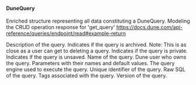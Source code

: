 #### DuneQuery
Enriched structure representing all data constituting a DuneQuery.
Modeling the CRUD operation response for &#x27;get_query&#x27;
https://docs.dune.com/api-reference/queries/endpoint/read#example-return

<ParamField path="description" type="text">
Description of the query.
</ParamField>
<ParamField path="is_archived" type="text">
Indicates if the query is archived.
Note: This is as close as a user can get to deleting a query.
</ParamField>
<ParamField path="is_private" type="text">
Indicates if the query is private.
</ParamField>
<ParamField path="is_unsaved" type="text">
Indicates if the query is unsaved.
</ParamField>
<ParamField path="name" type="text">
Name of the query.
</ParamField>
<ParamField path="owner" type="text">
Dune user who owns the query.
</ParamField>
<ParamField path="parameters" type="text">
Parameters with their names and default values.
</ParamField>
<ParamField path="query_engine" type="text">
The query engine used to execute the query.
</ParamField>
<ParamField path="query_id" type="text">
Unique identifier of the query.
</ParamField>
<ParamField path="query_sql" type="text">
Raw SQL of the query.
</ParamField>
<ParamField path="tags" type="text">
Tags associated with the query.
</ParamField>
<ParamField path="version" type="text">
Version of the query.
</ParamField>
